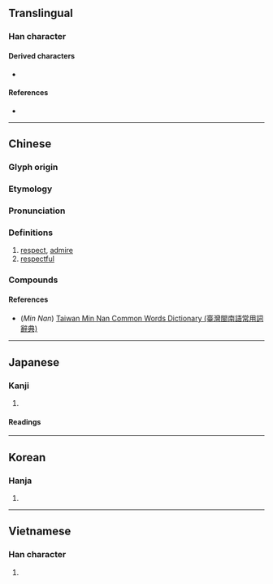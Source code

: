{{also|钦}}
{{character info/new}}
==Translingual==

===Han character===
{{Han char|rn=76|rad=欠|as=08|sn=12|four=87182|canj=CNO|ids=⿰金欠}}

====Derived characters====
* {{l|mul|[[𠪢]], [[𨼌]], [[嶔]], [[撳]], [[廞]], [[𠾬]], [[𡼲]], [[𢡮]], [[𢵡]], [[𣾠]], [[䃢]], [[𤺰]], [[𨅠]]}}

====References====
* {{Han ref|kx=0568.210|dkj=16104|dj=0957.070|hdz=32143.010|uh=6B3D|ud=27453|bh=B4DC|bd=46300}}

----

==Chinese==
{{zh-forms|s=钦}}

===Glyph origin===
{{Han etym}}

===Etymology===
{{rfe|zh|Is the Cantonese reading irregular?}}

===Pronunciation===
{{zh-pron
|m=qīn
|m-s=
|c=jam1
|ca=Yue-yam1.ogg
|c-t=
|g=
|h=gd=kim1
|j=
|mb=kéng
|md=
|mn=khim
|mn-t=kim1
|w=
|x=
|mc=y
|oc=y
|ma=
|cat=v,a
}}

===Definitions===
{{zh-hanzi}}

# [[respect]], [[admire]]
# [[respectful]]

===Compounds===
{{zh-der|凍欽欽|可欽|宋欽宗|欽天監|所欽|欽命|欽服|欽羨|欽賢好士|欽定|欽差|欽遲|欽佇|欽敬|欽賜|欽差大臣|神欽鬼伏|欽慕|欽仰|欽佩莫名|欽點|欽此|欽案|欽佩|欽承|欽恤|欽犯|欽此欽遵|欽挹|欽崇|欽工|欽察汗國|立欽欽|筒欽|阿克賽欽|欽州}}

====References====
* (''Min Nan'') [http://twblg.dict.edu.tw/holodict_new/default.jsp Taiwan Min Nan Common Words Dictionary (臺灣閩南語常用詞辭典)]

----

==Japanese==

===Kanji===
{{ja-kanji|grade=|rs=欠08}}

# {{rfdef|ja|sort=欠08}}

====Readings====
{{ja-readings
|kanon=きん<きん<きむ
|goon=こん<こん<こむ
|kun=つつし-む
}}

----

==Korean==

===Hanja===
{{ko-hanja|hangeul=흠|eumhun=|rv=heum|mr=hŭm|y=hum}}

# {{rfdef|ko|sort=欠08}}

----

==Vietnamese==

===Han character===
{{vi-hantu|[[khâm]], [[khom]]|rs=欠08}}

# {{rfdef|vi|sort=欠08}}
